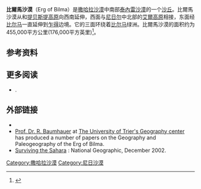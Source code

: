 {{Infobox settlement
| name                    = 比爾馬沙漠
| native_name             = 
| native_name_lang        = <!-- ISO 639-2 code e.g. "fr" for French. If more than one, use {{lang}} instead -->
| settlement_type         = [[沙漠|沙漠]]
| image_skyline           =Fachi-Bilma-D%C3%BCnen.jpg
| image_alt               = 
| image_caption           =比爾馬沙漠風景
| image_flag              = 
| flag_alt                = 
| image_seal              = 
| seal_alt                = 
| image_shield            = 
| shield_alt              = 
| nickname                = 
| motto                   = 
| image_map               =Erg_of_bilma.png 
| map_alt                 = 
| map_caption             =比爾馬沙漠所在位置
| pushpin_map             = 
| pushpin_label_position  = 
| pushpin_map_alt         = 
| pushpin_map_caption     = 
| coordinates             = 
| coor_pinpoint           = 
| coordinates_footnotes   = 
| subdivision_type        = 國家
| subdivision_name        = [[尼日尔|尼日尔]]
| subdivision_type1       = 
| subdivision_name1       = 
| subdivision_type2       = 
| subdivision_name2       = 
| subdivision_type3       = 
| subdivision_name3       = 
<!-- ALL fields with measurements have automatic unit conversion -->
<!-- for references: use <ref> tags -->
| area_footnotes          = 
| area_urban_footnotes    = <!-- <ref> </ref> -->
| area_rural_footnotes    = <!-- <ref> </ref> -->
| area_metro_footnotes    = <!-- <ref> </ref> -->
| area_magnitude          = <!-- <ref> </ref> -->
| area_note               = 
| area_water_percent      = 
| area_rank               = 
| area_blank1_title       = 
| area_blank2_title       = 
<!-- square kilometers -->
| area_total_km2          = 
| area_land_km2           = 
| area_water_km2          = 
| area_urban_km2          = 
| area_rural_km2          = 
| area_metro_km2          = 
| area_blank1_km2         = 
| area_blank2_km2         = 
<!-- hectares -->
| area_total_ha           = 
| area_land_ha            = 
| area_water_ha           = 
| area_urban_ha           = 
| area_rural_ha           = 
| area_metro_ha           = 
| area_blank1_ha          = 
| area_blank2_ha          = 
| length_km               = 
| width_km                = 
| dimensions_footnotes    = 
| elevation_footnotes     = 
| elevation_m             = 4400
| population_footnotes    = 
| population_total        = 
| population_as_of        = 
| population_density_km2  = auto
| population_demonym      = 
| population_note         = 
| timezone1               = 
| utc_offset1             = 
| timezone1_DST           = 
| utc_offset1_DST         = 
| website                 = <!-- {{URL|example.com}} -->
| footnotes               =  
}}'''比爾馬沙漠'''（Erg of Bilma）是[[撒哈拉沙漠|撒哈拉沙漠]]中南部[[泰內雷沙漠|泰內雷沙漠]]的一个[[沙丘|沙丘]]。比爾馬沙漠从{{link-en|法奇|Fachi}}和[[提贝斯提高原|提贝斯提高原]]向西南延伸，西面与[[尼日尔|尼日尔]]中北部的[[艾爾高原|艾爾高原]]相接，东面经[[比爾馬|比尔马]]一直延伸到[[乍得|乍得]]边境。它的三面环绕着[[比爾馬|比尔马]]绿洲。比爾馬沙漠的面积约为455,000平方公里(176,000平方英里)<ref name="readersnatural">{{Cite book|title=Natural Wonders of the World|url=https://archive.org/details/naturalwondersof00sche|publisher=Reader's Digest Association, Inc|year=1980|isbn=0-89577-087-3|editor-last=Scheffel|editor-first=Richard L.|location=United States of America|pages=[https://archive.org/details/naturalwondersof00sche/page/79 79]|quote=|editor-last2=Wernet|editor-first2=Susan J.|via=}}</ref>。    

== 参考资料 ==
{{Reflist}}

== 更多阅读 ==

* {{Citation|first=Samuel|last=Decalo|title=Historical Dictionary of Niger|publisher=Scarecrow Press|place=London and New Jersey|year=1979|isbn=0-8108-1229-0|url=https://archive.org/details/historicaldictio0000deca_w7m6}}.

== 外部链接 ==

* {{commonscat-inline}}
* [https://web.archive.org/web/20070610151627/http://www.geographie.uni-wuerzburg.de/personen/physische_geographie/baumhauer_prof_dr_roland/ Prof. Dr. R. Baumhauer] at [https://web.archive.org/web/20070623023501/http://www.uni-trier.de/uni/fb6/geographie/forschung/baumh_jungq/baumh_jungq.htm The University of Trier's Geography center] has produced a number of papers on the Geography and Paleogeography of the Erg of Bilma.
* [https://web.archive.org/web/20071204204440/http://magma.nationalgeographic.com/ngm/0212/feature3/ Surviving the Sahara] : National Geographic, December 2002.
{{coord|18|11|42|N|14|00|00|E|region:NE-1_type:landmark_source:kolossus-dewiki|display=title}}
[[Category:撒哈拉沙漠|Category:撒哈拉沙漠]]
[[Category:尼日沙漠|Category:尼日沙漠]]